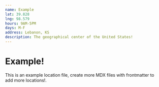 ```yaml
---
name: Example
lat: 39.828
lng: 98.579
hours: 9AM-5PM
days: M-F
address: Lebanon, KS
description: The geographical center of the United States!
---
```


# Example!

This is an example location file, create more MDX files with frontmatter to add more locations!.